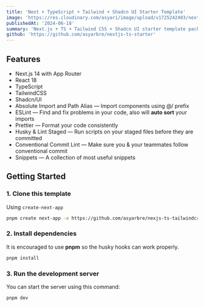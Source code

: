 ```yaml
---
title: 'Next + TypeScript + Tailwind + Shadcn UI Starter Template'
image: 'https://res.cloudinary.com/asyari/image/upload/v1725242403/next-starter_qxfjmt.jpg'
publishedAt: '2024-06-18'
summary: 'Next.js + TS + Tailwind CSS + Shadcn UI starter template packed with useful development features.'
github: 'https://github.com/asyarbre/nextjs-ts-starter'
---
```


## Features

- Next.js 14 with App Router
- React 18
- TypeScript
- TailwindCSS
- Shadcn/UI
- Absolute Import and Path Alias — Import components using @/ prefix
- ESLint — Find and fix problems in your code, also will **auto sort** your imports
- Prettier — Format your code consistently
- Husky & Lint Staged — Run scripts on your staged files before they are committed
- Conventional Commit Lint — Make sure you & your teammates follow conventional commit
- Snippets — A collection of most useful snippets

## Getting Started

### 1. Clone this template

Using `create-next-app`

```bash
pnpm create next-app -e https://github.com/asyarbre/nexjs-ts-tailwindcss-starter ts-pnpm
```

### 2. Install dependencies

It is encouraged to use **pnpm** so the husky hooks can work properly.

```bash
pnpm install
```

### 3. Run the development server

You can start the server using this command:

```bash
pnpm dev
```
